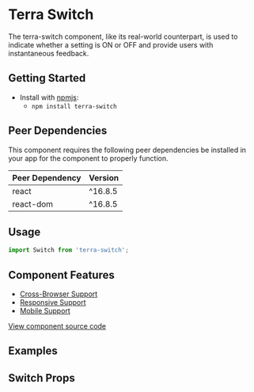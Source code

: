 


<Badge />

# Terra Switch

The terra-switch component, like its real-world counterpart, is used to indicate whether a setting is ON or OFF and provide users with instantaneous feedback.

## Getting Started

- Install with [npmjs](https://www.npmjs.com):
  - `npm install terra-switch`

<!-- AUTO-GENERATED-CONTENT:START Peer Dependencies -->
## Peer Dependencies

This component requires the following peer dependencies be installed in your app for the component to properly function.

| Peer Dependency | Version |
|-|-|
| react | ^16.8.5 |
| react-dom | ^16.8.5 |

<!-- AUTO-GENERATED-CONTENT:END -->

## Usage

```jsx
import Switch from 'terra-switch';
```

## Component Features
* [Cross-Browser Support](https://engineering.cerner.com/terra-ui/contributing/terra-ui/component-standards#cross-browser-support)
* [Responsive Support](https://engineering.cerner.com/terra-ui/contributing/terra-ui/component-standards#responsive-support)
* [Mobile Support](https://engineering.cerner.com/terra-ui/contributing/terra-ui/component-standards#mobile-support)

[View component source code](https://github.com/cerner/terra-core/tree/master/packages/terra-switch)

## Examples
<DefaultSwitch />
<SwitchWithOnChange />
<DisabledSwitch />

## Switch Props
<SwitchPropsTable />
